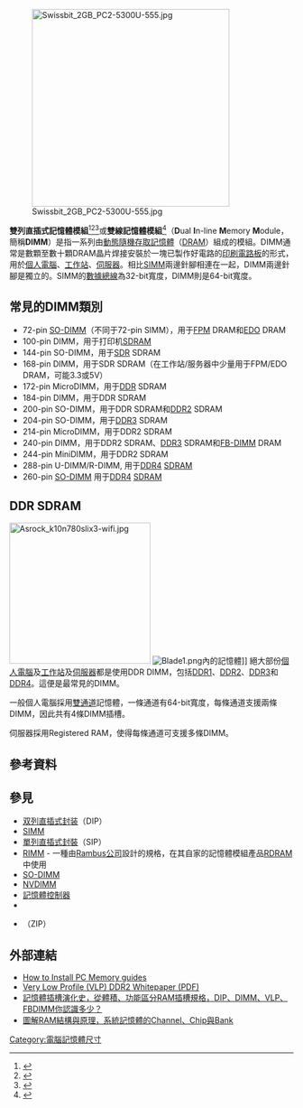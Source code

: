 {{NoteTA
|G1=IT
}}
[[File:Swissbit_2GB_PC2-5300U-555.jpg|350px]]

'''雙列直插式記憶體模組'''<ref>{{cite web|title=Elpida新型4GB DDR2 DIMM的速率達8.4GBps|url=http://www.eettaiwan.com/ART_8800366161_628626_NP_02ec77e6.HTM?jumpto=view_welcomead_1407355219631|publisher=eettaiwan.com|access-date=2014-08-06|archive-url=https://web.archive.org/web/20140903040101/http://www.eettaiwan.com/ART_8800366161_628626_NP_02ec77e6.HTM?jumpto=view_welcomead_1407355219631|archive-date=2014-09-03|dead-url=yes}}</ref><ref>{{cite web|title=HP 桌上型電腦 － 升級記憶體 (RAM)|url=http://h10025.www1.hp.com/ewfrf/wc/document?cc=tw&lc=zh-hant&dlc=zh-hant&tmp_geoLoc=true&docname=c00657096|publisher=hp.com|deadurl=yes|archiveurl=https://web.archive.org/web/20140903101728/http://h10025.www1.hp.com/ewfrf/wc/document?cc=tw&lc=zh-hant&dlc=zh-hant&tmp_geoLoc=true&docname=c00657096|archivedate=2014-09-03|accessdate=2014-08-06}}</ref><ref>{{cite web|title=MacBook Pro：如何取出或安裝記憶體|url=http://support.apple.com/kb/HT1270?viewlocale=zh_TW&locale=zh_TW|publisher=apple.com|accessdate=2014-08-06|archive-date=2014-09-03|archive-url=https://web.archive.org/web/20140903053752/http://support.apple.com/kb/HT1270?viewlocale=zh_TW&locale=zh_TW|dead-url=no}}</ref>或'''雙線記憶體模組'''<ref>{{cite web|title=記憶體選購須知|url=http://163.32.98.15/Information/COMPUTER/MEMORY.pdf|accessdate=2014-08-27|archive-date=2014-09-03|archive-url=https://web.archive.org/web/20140903143205/http://163.32.98.15/Information/COMPUTER/MEMORY.pdf|dead-url=no}}</ref>（'''D'''ual '''I'''n-line '''M'''emory '''M'''odule，簡稱'''DIMM'''）是指一系列由[[動態隨機存取記憶體|動態隨機存取記憶體]]（[[DRAM|DRAM]]）組成的模組。DIMM通常是數顆至數十顆DRAM晶片焊接安裝於一塊已製作好電路的[[印刷電路板|印刷電路板]]的形式，用於[[個人電腦|個人電腦]]、[[工作站|工作站]]、[[伺服器|伺服器]]。相比[[SIMM|SIMM]]兩邊針腳相連在一起，DIMM兩邊針腳是獨立的。SIMM的[[匯流排|數據總線]]為32-bit寬度，DIMM則是64-bit寬度。

==常見的DIMM類別==
* 72-pin [[SO-DIMM|SO-DIMM]]（不同于72-pin SIMM），用于[[Fast_page_mode|FPM]] DRAM和[[EDO|EDO]] DRAM
* 100-pin DIMM，用于打印机[[SDRAM|SDRAM]]
* 144-pin SO-DIMM，用于[[SDRAM#SDR_SDRAM|SDR]] SDRAM
* 168-pin DIMM，用于SDR SDRAM（在工作站/服务器中少量用于FPM/EDO DRAM，可能3.3或5V）
* 172-pin MicroDIMM，用于[[DDR_SDRAM|DDR]] SDRAM
* 184-pin DIMM，用于DDR SDRAM
* 200-pin SO-DIMM，用于DDR SDRAM和[[DDR2_SDRAM|DDR2]] SDRAM
* 204-pin SO-DIMM，用于[[DDR3_SDRAM|DDR3]] SDRAM
* 214-pin MicroDIMM，用于DDR2 SDRAM
* 240-pin DIMM，用于DDR2 SDRAM、[[DDR3_SDRAM|DDR3]] SDRAM和[[Fully_Buffered_DIMM|FB-DIMM]] DRAM
* 244-pin MiniDIMM，用于DDR2 SDRAM
* 288-pin U-DIMM/R-DIMM, 用于[[DDR4|DDR4]] [[SDRAM|SDRAM]] 
* 260-pin [[SO-DIMM|SO-DIMM]] 用于[[DDR4|DDR4]] [[SDRAM|SDRAM]]

==DDR SDRAM==
[[File:Asrock_k10n780slix3-wifi.jpg|250px]]
[[File:Blade1.png|thumb]]內的記憶體]]
絕大部份[[個人電腦|個人電腦]]及[[工作站|工作站]]及[[伺服器|伺服器]]都是使用DDR DIMM，包括[[雙倍資料傳輸率|DDR1]]、[[DDR2|DDR2]]、[[DDR3|DDR3]]和[[DDR4|DDR4]]。這便是最常見的DIMM。

一般個人電腦採用[[雙通道|雙通道]]記憶體，一條通道有64-bit寬度，每條通道支援兩條DIMM，因此共有4條DIMM插槽。

伺服器採用Registered RAM，使得每條通道可支援多條DIMM。

== 參考資料 ==
{{reflist}}

== 參見 ==
* [[双列直插式封装|双列直插式封装]]（DIP）
* [[SIMM|SIMM]]
* [[單列直插式封裝|單列直插式封裝]]（SIP）
* [[RIMM|RIMM]] - 一種由[[Rambus|Rambus公司]]設計的規格，在其自家的記憶體模組產品[[RDRAM|RDRAM]]中使用
* [[SO-DIMM|SO-DIMM]]
* [[NVDIMM|NVDIMM]]
* [[内存控制器|記憶體控制器]]
* {{tsl|en|Memory geometry|記憶體幾何結構}}
* {{Link-en|鋸齒形直插封裝|Zig-zag_in-line_package}}（ZIP）

== 外部連結 ==
{{Commons category|DIMM}}
* [http://www.oempcworld.com/support/How_to_Install_PC_Memory.htm How to Install PC Memory guides]{{Wayback|url=http://www.oempcworld.com/support/How_to_Install_PC_Memory.htm |date=20140904182320 }}{{en}}
* [http://www.supertalent.com/datasheets/VLP_WHITEPAPER.pdf Very Low Profile (VLP) DDR2 Whitepaper (PDF)]{{Wayback|url=http://www.supertalent.com/datasheets/VLP_WHITEPAPER.pdf |date=20140722133213 }}{{en}}
* [http://www.techbang.com/posts/18546-memory-slots-how-many-features-dimensions-do-you-know 記憶體插槽演化史，從體積、功能區分RAM插槽規格，DIP、DIMM、VLP、FBDIMM你認識多少？]{{Wayback|url=http://www.techbang.com/posts/18546-memory-slots-how-many-features-dimensions-do-you-know |date=20140809121508 }}{{zh}}
* [http://www.techbang.com/posts/18381-from-the-channel-to-address-computer-main-memory-structures-to-understand 圖解RAM結構與原理，系統記憶體的Channel、Chip與Bank]{{Wayback|url=http://www.techbang.com/posts/18381-from-the-channel-to-address-computer-main-memory-structures-to-understand |date=20140809093732 }}{{zh}}

{{DRAM}}
[[Category:電腦記憶體尺寸|Category:電腦記憶體尺寸]]